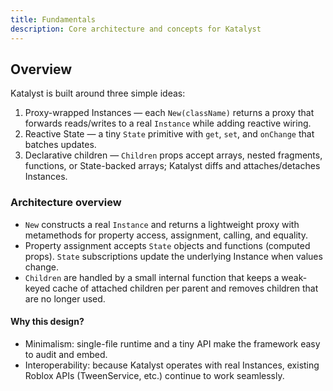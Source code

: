 ```yaml
---
title: Fundamentals
description: Core architecture and concepts for Katalyst
---
```


## Overview

Katalyst is built around three simple ideas:

1. Proxy-wrapped Instances — each `New(className)` returns a proxy that forwards reads/writes to a real `Instance` while adding reactive wiring.
2. Reactive State — a tiny `State` primitive with `get`, `set`, and `onChange` that batches updates.
3. Declarative children — `Children` props accept arrays, nested fragments, functions, or State-backed arrays; Katalyst diffs and attaches/detaches Instances.

### Architecture overview

- `New` constructs a real `Instance` and returns a lightweight proxy with metamethods for property access, assignment, calling, and equality.
- Property assignment accepts `State` objects and functions (computed props). `State` subscriptions update the underlying Instance when values change.
- `Children` are handled by a small internal function that keeps a weak-keyed cache of attached children per parent and removes children that are no longer used.

#### Why this design?

- Minimalism: single-file runtime and a tiny API make the framework easy to audit and embed.
- Interoperability: because Katalyst operates with real Instances, existing Roblox APIs (TweenService, etc.) continue to work seamlessly.
